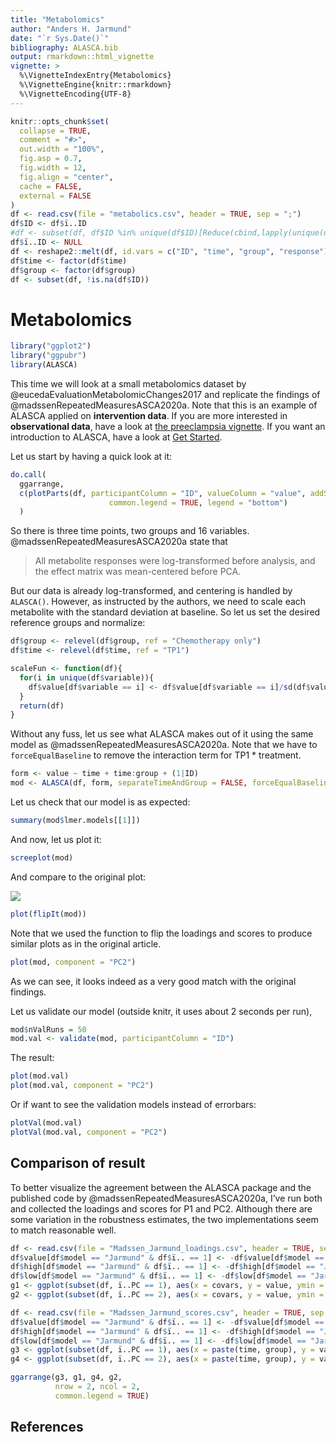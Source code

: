 ```yaml
---
title: "Metabolomics"
author: "Anders H. Jarmund"
date: "`r Sys.Date()`"
bibliography: ALASCA.bib
output: rmarkdown::html_vignette
vignette: >
  %\VignetteIndexEntry{Metabolomics}
  %\VignetteEngine{knitr::rmarkdown}
  %\VignetteEncoding{UTF-8}
---
```

  
```r
knitr::opts_chunk$set(
  collapse = TRUE,
  comment = "#>",
  out.width = "100%", 
  fig.asp = 0.7,
  fig.width = 12,
  fig.align = "center",
  cache = FALSE,
  external = FALSE
)
df <- read.csv(file = "metabolics.csv", header = TRUE, sep = ";")
df$ID <- df$ï..ID
#df <- subset(df, df$ID %in% unique(df$ID)[Reduce(cbind,lapply(unique(df$ID), function(x) sum(df$ID == x) == 3))])
df$ï..ID <- NULL
df <- reshape2::melt(df, id.vars = c("ID", "time", "group", "response"))
df$time <- factor(df$time)
df$group <- factor(df$group)
df <- subset(df, !is.na(df$ID))
```

# Metabolomics

```r
library("ggplot2")
library("ggpubr")
library(ALASCA)
```

This time we will look at a small metabolomics dataset by @eucedaEvaluationMetabolomicChanges2017 and replicate the findings of @madssenRepeatedMeasuresASCA2020a. Note that this is an example of ALASCA applied on **intervention data**. If you are more interested in **observational data**, have a look at [the preeclampsia vignette](pregnancy.html). If you want an introduction to ALASCA, have a look at [Get Started](ALASCA.html).

Let us start by having a quick look at it:

```r
do.call(
  ggarrange,
  c(plotParts(df, participantColumn = "ID", valueColumn = "value", addSmooth = NA), 
                      common.legend = TRUE, legend = "bottom")
  )
```

So there is three time points, two groups and 16 variables. @madssenRepeatedMeasuresASCA2020a state that <blockquote>All metabolite responses were log-transformed before analysis, and the effect matrix was mean-centered before PCA.</blockquote> But our data is already log-transformed, and centering is handled by `ALASCA()`. However, as instructed by the authors, we need to scale each metabolite with the standard deviation at baseline. So let us set the desired reference groups and normalize:

```r
df$group <- relevel(df$group, ref = "Chemotherapy only")
df$time <- relevel(df$time, ref = "TP1")

scaleFun <- function(df){
  for(i in unique(df$variable)){
    df$value[df$variable == i] <- df$value[df$variable == i]/sd(df$value[df$variable == i & df$time == "TP1"])
  }
  return(df)
}

```

Without any fuss, let us see what ALASCA makes out of it using the same model as @madssenRepeatedMeasuresASCA2020a. Note that we have to `forceEqualBaseline` to remove the interaction term for TP1 * treatment.

```r
form <- value ~ time + time:group + (1|ID)
mod <- ALASCA(df, form, separateTimeAndGroup = FALSE, forceEqualBaseline = TRUE, scaleFun = scaleFun)
```

Let us check that our model is as expected:

```r
summary(mod$lmer.models[[1]])
```


And now, let us plot it:

```r
screeplot(mod)
```

And compare to the original plot:

![](Madssen_1.jpg)

```r
plot(flipIt(mod))
```

Note that we used the \code{\link{flipIt()}} function to flip the loadings and scores to produce similar plots as in the original article.

```r
plot(mod, component = "PC2")
```

As we can see, it looks indeed as a very good match with the original findings.

Let us validate our model (outside knitr, it uses about 2 seconds per run),

```r
mod$nValRuns = 50
mod.val <- validate(mod, participantColumn = "ID")
```

The result:

```r
plot(mod.val)
plot(mod.val, component = "PC2")
```

Or if want to see the validation models instead of errorbars:

```r
plotVal(mod.val)
plotVal(mod.val, component = "PC2")
```

## Comparison of result

To better visualize the agreement between the ALASCA package and the published code by @madssenRepeatedMeasuresASCA2020a, I've run both and collected the loadings and scores for P1 and PC2. Although there are some variation in the robustness estimates, the two implementations seem to match reasonable well.

```r
df <- read.csv(file = "Madssen_Jarmund_loadings.csv", header = TRUE, sep = ";")
df$value[df$model == "Jarmund" & df$ï.. == 1] <- -df$value[df$model == "Jarmund" & df$ï.. == 1]
df$high[df$model == "Jarmund" & df$ï.. == 1] <- -df$high[df$model == "Jarmund" & df$ï.. == 1]
df$low[df$model == "Jarmund" & df$ï.. == 1] <- -df$low[df$model == "Jarmund" & df$ï.. == 1]
g1 <- ggplot(subset(df, ï..PC == 1), aes(x = covars, y = value, ymin = low, ymax = high, color = model)) + geom_pointrange(position = position_dodge(width = 0.35))
g2 <- ggplot(subset(df, ï..PC == 2), aes(x = covars, y = value, ymin = low, ymax = high, color = model)) + geom_pointrange(position = position_dodge(width = 0.35))

df <- read.csv(file = "Madssen_Jarmund_scores.csv", header = TRUE, sep = ";")
df$value[df$model == "Jarmund" & df$ï.. == 1] <- -df$value[df$model == "Jarmund" & df$ï.. == 1]
df$high[df$model == "Jarmund" & df$ï.. == 1] <- -df$high[df$model == "Jarmund" & df$ï.. == 1]
df$low[df$model == "Jarmund" & df$ï.. == 1] <- -df$low[df$model == "Jarmund" & df$ï.. == 1]
g3 <- ggplot(subset(df, ï..PC == 1), aes(x = paste(time, group), y = value, ymin = low, ymax = high, color = model)) + geom_pointrange(position = position_dodge(width = 0.35))
g4 <- ggplot(subset(df, ï..PC == 2), aes(x = paste(time, group), y = value, ymin = low, ymax = high, color = model)) + geom_pointrange(position = position_dodge(width = 0.35))

ggarrange(g3, g1, g4, g2, 
          nrow = 2, ncol = 2,
          common.legend = TRUE)
```

## References